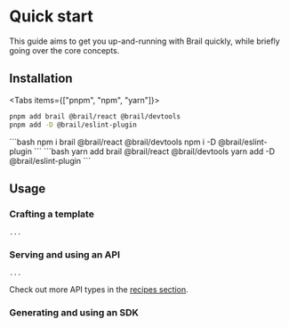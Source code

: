 
# Quick start

This guide aims to get you up-and-running with Brail quickly, while briefly going over the core concepts.

## Installation

<Tabs items={["pnpm", "npm", "yarn"]}>
<Tab>
```bash
pnpm add brail @brail/react @brail/devtools
pnpm add -D @brail/eslint-plugin
```
</Tab>

<Tab>
```bash
npm i brail @brail/react @brail/devtools
npm i -D @brail/eslint-plugin
```
</Tab>

<Tab>
```bash
yarn add brail @brail/react @brail/devtools
yarn add -D @brail/eslint-plugin
```
</Tab>
</Tabs>

## Usage

### Crafting a template

```tsx
...
```

### Serving and using an API

```tsx
...
```

Check out more API types in the [recipes section](/docs/recipes/api).

### Generating and using an SDK